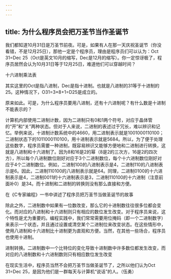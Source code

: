 ```yaml
---
---
---
```

title: 为什么程序员会把万圣节当作圣诞节
---




我们都知道10月31日是万圣节前夜。可是，如果有人在那一天庆祝圣诞节（你没看错，不是12月25日），那他一定是个程序员，理由是程序员们可以认为：Oct 31=Dec 25（Oct是英文10月的缩写，Dec是12月的缩写）。你一定惊讶极了，程序员居然会认为10月31日等于12月25日，难道他们可以穿越时间？

十六进制乘法表



其实这里的Oct是指八进制，Dec是指十进制。也就是八进制的31等于十进制的25。这种情况下，O31=3×8+1=D25是成立的。

原来如此。可是，为什么程序员要用八进制，还有十六进制呢？有什么数是十进制不能表示的？

计算机内部使用二进制计数，因为二进制只有0和1两个符号，对应于晶体管的“开”和“关”两种状态。但对于人来说，二进制的表述过于冗长，难以辨识和记忆。举例来说，十进制计数系统中的4660，用二进制表示就是1001000110100；二进制状态下的1011000110100，用十进制表示就是5684。所以，为了便于处理这些数字，程序员需要一种进制，既容易辨识又能够方便地和二进制进行转换，这就是八进制和十六进制了。因为8和16是2的幂（8是2的三次方，16是2的四次方），所以每个八进制数位刚好对应于3个二进制数位，每个十六进制数位刚好对应于4个二进制数位。例如，二进制100的八进制表示是4，二进制110的八进制表示是6。因此，二进制110100的八进制表示就是64。同理，二进制0100的十六进制表示是4，二进制0011的十六进制表示是3，二进制110100的十六进制（注意前面补0）是34。而十进制和二进制的转换则没有那么直接和方便。

在《C专家编程》一书中讲述了程序员把万圣节当做圣诞节的故事



除此之外，二进制数中如果有一位数改变，那么它的十进制数往往很多位都会变化。而对应的八进制和十六进制则只有相应的数位发生改变。对于程序员来说，这个特性是尤为重要的。编程实践中，我们常常需要用位掩码（即一个二进制数字）来表示一个状态，并且通过设置或清空某个二进制位来改变状态。在这些情形中，使用八进制和十六进制比十进制更为直观和方便。当然，在其他一些场合，程序员也使用十进制。

进制转换。二进制数中一个比特位的变化导致十进制数中许多数位都发生改变，而对应的八进制数和十六进制数则只有相应数位发生改变



在现实生活中，程序员当然不会把万圣节当做圣诞节了，之所以他们认为Oct 31=Dec 25，是因为他们是一群每天与计算机“说话”的人。（伍勇）